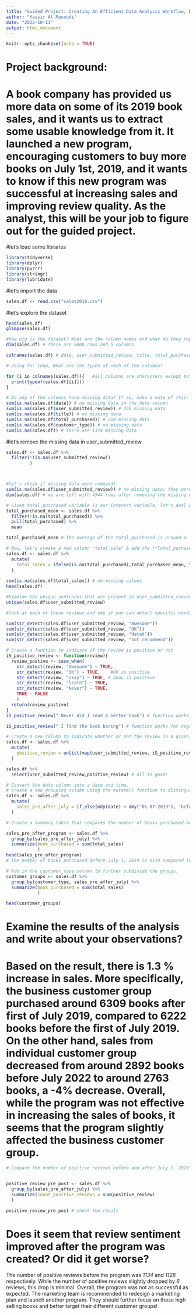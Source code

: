 ```yaml
---
title: "Guided Project: Creating An Efficient Data Analysis Workflow, Part 2"
author: "Yassir Al Masoudi"
date: "2022-10-11"
output: html_document
---
```


```r
knitr::opts_chunk$set(echo = TRUE)
```

# Project background:

# A book company has provided us more data on some of its 2019 book sales, and it wants us to extract some usable knowledge from it. It launched a new program, encouraging customers to buy more books on July 1st, 2019, and it wants to know if this new program was successful at increasing **sales** and improving **review quality**. As the analyst, this will be your job to figure out for the guided project.

#let's load some libraries

```r
library(tidyverse)
library(dplyr)
library(purrr)
library(stringr)
library(lubridate)
```

#let's import the data
```r
sales.df <- read.csv("sales2019.csv")
```

#let's explore the dataset
```r
head(sales.df)
glimpse(sales.df)

#How big is the dataset? What are the column names and what do they represent?
dim(sales.df) # There are 5000 rows and 5 columns

colnames(sales.df) # date, user_submitted_review, title, total_purchased, and customer_type are all the columns' names. 

# Using for loop, What are the types of each of the columns? 

for (i in colnames(sales.df)){   #all columns are characters except total_purchased column which is integer
  print(typeof(sales.df[[i]]))
}

# Do any of the columns have missing data? If so, make a note of this.
sum(is.na(sales.df$date)) # no missing data in the date column
sum(is.na(sales.df$user_submitted_review)) # 456 missing data 
sum(is.na(sales.df$title)) # no missing data
sum(is.na(sales.df$total_purchased)) # 718 missing data
sum(is.na(sales.df$customer_type)) # no missing data
sum(is.na(sales.df)) # there are 1174 missing data
```

#let's remove the missing data in user_submitted_review
```r
sales.df <- sales.df %>%
  filter(!(is.na(user_submitted_review))
         )



#let's check if missing data were removed!
sum(is.na(sales.df$user_submitted_review)) # no missing data; they were removed 
dim(sales.df) # we are left with 4544 rows after removing the missing data

# Given total_purchased variable is our interest variable, let's deal with 718 missing data by finding first the aveage value of total_purchased, and then by filling in the average value in place of NA. 
total_purchased_mean <- sales.df %>%                
  filter(!is.na(total_purchased)) %>% 
  pull(total_purchased) %>% 
  mean                   

total_purchased_mean # The average of the total_purchased is around 4 

# Now, let's create a new column "total_sale" & add the **Total_puchased_mean** instead of NA
sales.df <- sales.df %>%
  mutate(
    total_sales = ifelse(is.na(total_purchased),total_purchased_mean, total_purchased) #ifelse is better suited here than if_else
  )
  
sum(is.na(sales.df$total_sales)) # no missing values
head(sales.df)
```
```r
#Examine the unique sentences that are present in user_submitted_review.
unique(sales.df$user_submitted_review)

#look at each of these reviews and see if you can detect specific words or phrases that help indicate if the review is positive or not.

sum(str_detect(sales.df$user_submitted_review, "Awesome"))
sum(str_detect(sales.df$user_submitted_review, "OK"))
sum(str_detect(sales.df$user_submitted_review, "Hated"))
sum(str_detect(sales.df$user_submitted_review, "not recommend"))

# Create a function to indicate if the review is positive or not
iS_positive_review <- function(review){
  review_postive <- case_when(
    str_detect(review, "Awesome") ~ TRUE,
    str_detect(review, "OK") ~ TRUE,    #OK is positive
    str_detect(review, "okay") ~ TRUE, # okay is positive
    str_detect(review, "learn") ~ TRUE,
    str_detect(review, "Never") ~ TRUE,
    TRUE ~ FALSE
    )
  return(review_postive)
}
iS_positive_review(" Never did I read a better book") # function works fo positive review

iS_positive_review(" I find the book boring") # function works for negative review

# Create a new column to indicate whether or not the review in a given row is positive or not.
sales.df <- sales.df %>%
  mutate(
    positive_review = unlist(map(user_submitted_review, iS_positive_review))
  )

sales.df %>%
  select(user_submitted_review,positive_review) # all is good! 
```
```r
# Convert the date column into a date and time.
# Create a new grouping column using the mutate() function to distinguish between sales that happen before July 1, 2019 and sales that happen after this date.
sales.df <- sales.df %>%
  mutate(
    sales_pre_after_july = if_else(mdy(date) < dmy("01-07-2019"), "before", "after")
  )

# Create a summary table that compares the number of books purchased before July 1, 2019 to after

sales_pre_after_program <- sales.df %>%
  group_by(sales_pre_after_july) %>%
  summarize(book_purchased = sum(total_sales)
            )
head(sales_pre_after_program)
# The number of books purchased before July 1, 2019 is 9114 compared to 9072 books purchased after July, 1 2019. Obviously, the program is not effective!
```

```r

# Add in the customer_type column to further subdivide the groups.
customer_groups <- sales.df %>%
  group_by(customer_type, sales_pre_after_july) %>%
  summarize(book_purchased = sum(total_sales)
            )

head(customer_groups) 
```

# Examine the results of the analysis and write about your observations?

# Based on the result, there is 1.3 % increase in sales. More specifically, the business customer group purchased around 6309 books after first of July 2019, compared to 6222 books before the first of July 2019. On the other hand, sales from individual customer group decreased from around 2892 books before July 2022 to around 2763 books, a -4% decrease. Overall, while the program was not effective in increasing the sales of books, it seems that the program slightly affected the business customer group.

```r
# Compare the number of positive reviews before and after July 1, 2019.


positive_review_pre_post <- sales.df %>%
  group_by(sales_pre_after_july) %>%
  summarize(count_positive_reviews = sum(positive_review)
  )

positive_review_pre_post # check the result
```
# Does it seem that review sentiment improved after the program was created? Or did it get worse?

The number of positive reviews before the program was *1134* and *1128* respectively. While the number of positive reviews slightly dropped by *6* reviews, this drop is minimal. Overall, the program was not as successful as expected. The marketing team is recommended to redesign a marketing plan and launch another program. They should further focus on those high selling books and better target their different customer groups! 
